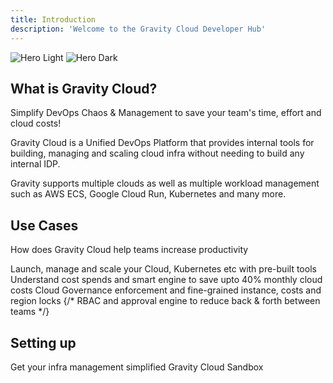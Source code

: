 ```yaml
---
title: Introduction
description: 'Welcome to the Gravity Cloud Developer Hub'
---
```


<img
  className="block dark:hidden"
  src="/images/readme.png"
  alt="Hero Light"
/>
<img
  className="hidden dark:block"
  src="/images/readme.png"
  alt="Hero Dark"
/>

## What is Gravity Cloud?

<Note>Simplify DevOps Chaos & Management to save your team's time, effort and cloud costs!</Note>

Gravity Cloud is a Unified DevOps Platform that provides internal tools for building, managing and scaling cloud infra without needing to build any internal IDP.

Gravity supports multiple clouds as well as multiple workload management such as AWS ECS, Google Cloud Run, Kubernetes and many more.

## Use Cases

How does Gravity Cloud help teams increase productivity

<CardGroup cols={2}>
  <Card
    title="DevOps"
    icon="code"
    href="/use-cases/devops"
  >
    Launch, manage and scale your Cloud, Kubernetes etc with pre-built tools
  </Card>
  <Card
    title="FinOps"
    icon="file-invoice-dollar"
    href="/use-cases/finops"
  >
    Understand cost spends and smart engine to save upto 40% monthly cloud costs
  </Card>
  <Card
    title="Cloud Governance"
    icon="shield"
    href="/use-cases/governance"
  >
    Cloud Governance enforcement and fine-grained instance, costs and region locks
  </Card>
  {/* <Card
    title="Access Management"
    icon="users"
    href="https://mintlify.com/customers"
  >
    RBAC and approval engine to reduce back & forth between teams
  </Card> */}
</CardGroup>

## Setting up

<CardGroup cols={2}>
  <Card
    title="Get Started"
    icon="stars"
    href="https://mintlify.com/docs/quickstart"
  >
    Get your infra management simplified
  </Card>
  <Card
    title="Demo playground"
    icon="hand-sparkles"
    href="https://mintlify.com/docs/development"
  >
    Gravity Cloud Sandbox
  </Card>
</CardGroup>
